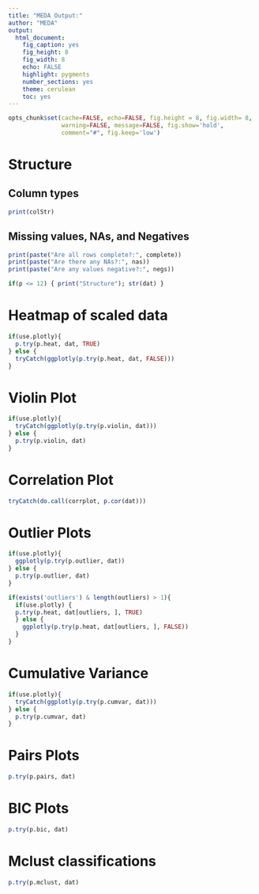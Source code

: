 ```yaml
---
title: "MEDA Output:"
author: "MEDA"
output:
  html_document:
    fig_caption: yes
    fig_height: 8
    fig_width: 8
    echo: FALSE
    highlight: pygments
    number_sections: yes
    theme: cerulean
    toc: yes
---
```



```r
opts_chunk$set(cache=FALSE, echo=FALSE, fig.height = 8, fig.width= 8,
               warning=FALSE, message=FALSE, fig.show='hold',
               comment="#", fig.keep='low')
```

# Structure
## Column types
```r
print(colStr)
```
## Missing values, NAs, and Negatives
```r
print(paste("Are all rows complete?:", complete))
print(paste("Are there any NAs?:", nas))
print(paste("Are any values negative?:", negs))
```
```r
if(p <= 12) { print("Structure"); str(dat) }
```

# Heatmap of scaled data
```r
if(use.plotly){
  p.try(p.heat, dat, TRUE)
} else {
  tryCatch(ggplotly(p.try(p.heat, dat, FALSE)))
}
```

# Violin Plot
```r
if(use.plotly){
  tryCatch(ggplotly(p.try(p.violin, dat)))
} else {
  p.try(p.violin, dat)
}
```

# Correlation Plot
```r
tryCatch(do.call(corrplot, p.cor(dat)))
```

# Outlier Plots
```r
if(use.plotly){
  ggplotly(p.try(p.outlier, dat))
} else {
  p.try(p.outlier, dat)
}
```

```r
if(exists('outliers') & length(outliers) > 1){
  if(use.plotly) {
  p.try(p.heat, dat[outliers, ], TRUE)
  } else {
    ggplotly(p.try(p.heat, dat[outliers, ], FALSE))
  }
}
```

# Cumulative Variance 
```r
if(use.plotly){
  tryCatch(ggplotly(p.try(p.cumvar, dat)))
} else {
  p.try(p.cumvar, dat)
}
```

# Pairs Plots 
```r
p.try(p.pairs, dat)
```

# BIC Plots 
```r
p.try(p.bic, dat)
```

# Mclust classifications
```r
p.try(p.mclust, dat)
```





